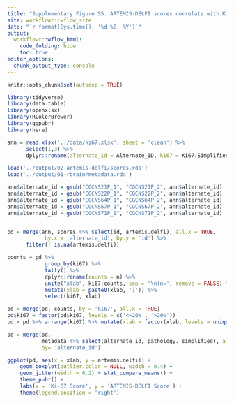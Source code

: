 ```yaml
---
title: "Supplementary Figure S5. ARTEMIS-DELFI scores correlate with Ki-67 proliferation indices in tumor samples"
site: workflowr::wflow_site
date: "`r format(Sys.time(), '%d %B, %Y')`"
output:
  workflowr::wflow_html:
    code_folding: hide
    toc: true
editor_options:
  chunk_output_type: console
---
```


```r
knitr::opts_chunk$set(autodep = TRUE)
```

```r
library(tidyverse)
library(data.table)
library(openxlsx)
library(RColorBrewer)
library(ggpubr)
library(here)
```

```r
ann = read.xlsx('../data/ki67.xlsx', sheet = 'clean') %>% 
      select(1,3) %>% 
      dplyr::rename(alternate_id = Alternate_ID, ki67 = Ki67.Simplified)

load('../output/02-artemis-delfi/scores.rda')
load('../output/01-rbrain/metadata.rda')

ann$alternate_id = gsub("CGCNS21P_1", "CGCNS21P_2", ann$alternate_id)
ann$alternate_id = gsub("CGCNS22P_1", "CGCNS22P_2", ann$alternate_id)
ann$alternate_id = gsub("CGCNS64P_1", "CGCNS64P_2", ann$alternate_id)
ann$alternate_id = gsub("CGCNS67P_1", "CGCNS67P_2", ann$alternate_id)
ann$alternate_id = gsub("CGCNS71P_1", "CGCNS71P_2", ann$alternate_id)


pd = merge(ann, scores %>% select(id, artemis.delfi), all.x = TRUE, 
            by.x = 'alternate_id', by.y = 'id') %>% 
      filter(! is.na(artemis.delfi))

counts = pd %>% 
            group_by(ki67) %>% 
            tally() %>% 
            dplyr::rename(counts = n) %>% 
            unite("xlab", ki67:counts, sep = '\n(n=', remove = FALSE) %>% 
            mutate(xlab = paste0(xlab, ')')) %>% 
            select(ki67, xlab)

pd = merge(pd, counts, by = 'ki67', all.x = TRUE)
pd$ki67 = factor(pd$ki67, levels = c('<=20%', '>20%'))
pd = pd %>% arrange(ki67) %>% mutate(xlab = factor(xlab, levels = unique(xlab)))

pd = merge(pd, 
           metadata %>% select(alternate_id, pathology._simplified), all.x = TRUE,
           by= 'alternate_id')

```

```r

ggplot(pd, aes(x = xlab, y = artemis.delfi)) + 
    geom_boxplot(outlier.color = NULL, width = 0.4) + 
    geom_jitter(width = 0.2) + stat_compare_means() + 
    theme_pubr() + 
    labs(x = 'Ki-67 Score', y = 'ARTEMIS-DELFI Score') + 
    theme(legend.position = 'right')


```
